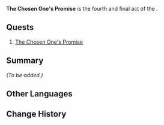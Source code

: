 {{Meta
|missing_summary = yes
}}
{{Act Infobox
|image          = Natlan Chapter.png
|type           = World
|chapter        = Lost Traveler in the Ashen Realm
|actNum         = 4
|actNumLabel    = Epilogue
|ARReq          = 
|archonQuestReq = 
|prev           = The Tonatiuh Quivers
|next           = 
}}
'''The Chosen One's Promise''' is the fourth and final act of the {{Quest|Lost Traveler in the Ashen Realm}}.

==Quests==
# [[The Chosen One's Promise (Quest)|The Chosen One's Promise]]

==Summary==
''(To be added.)''
<!--
==Total Series Rewards==
''(To be added.)''
-->
==Other Languages==
{{Other Languages
|en       = The Chosen One's Promise
|zhs      = 受选者的诺言
|zhs_rm   = 
|zht      = 受選者的諾言
|zht_rm   = 
|zh_tl    = 
|ja       = 選ばれし者の約束
|ja_rm    = Erabareshi Mono no Yakusoku
|ja_tl    = The Chosen One's Promise
|ko       = 선택받은 자의 약속
|ko_tl    = 
|es       = La promesa {{MC|m=del elegido|f=de la elegida}}
|es_tl    = The {{MC|Chosen One|mf=1}}'s Promise
|fr       = Promesse de l'élu
|fr_tl    = The Chosen One's Promise
|ru       = Обещание Избранника
|ru_tl    = 
|th       = คำสัญญาของผู้ถูกเลือก
|th_rm    = 
|th_tl    = 
|vi       = Lời Hứa Của Người Được Chọn
|vi_tl    = 
|de       = Versprechen {{MC|m=des|f=der}} Auserwählten
|de_tl    = 
|id       = Janji Ia yang Terpilih
|id_tl    = 
|pt       = A Promessa do Escolhido
|pt_tl    = 
|tr       = Seçilmiş Olanın Sözü
|tr_tl    = 
|it       = La promessa {{MC|m=del Prescelto|f=della Prescelta}}
|it_tl    = 
}}

==Change History==
{{Change History|5.2}}